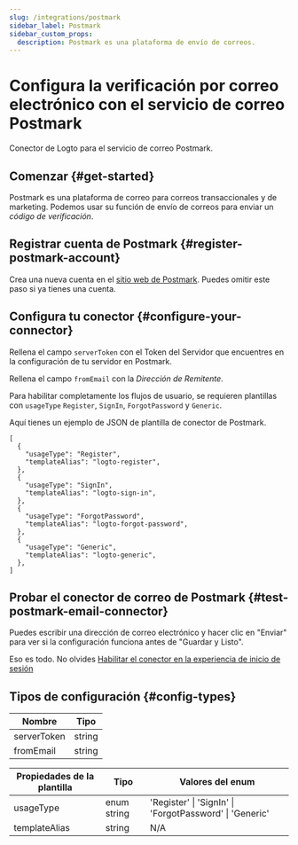 ```yaml
---
slug: /integrations/postmark
sidebar_label: Postmark
sidebar_custom_props:
  description: Postmark es una plataforma de envío de correos.
---
```



# Configura la verificación por correo electrónico con el servicio de correo Postmark

Conector de Logto para el servicio de correo Postmark.

<GuideTip />

## Comenzar \{#get-started}

Postmark es una plataforma de correo para correos transaccionales y de marketing. Podemos usar su función de envío de correos para enviar un _código de verificación_.

## Registrar cuenta de Postmark \{#register-postmark-account}

Crea una nueva cuenta en el [sitio web de Postmark](https://postmark.com/). Puedes omitir este paso si ya tienes una cuenta.

## Configura tu conector \{#configure-your-connector}

Rellena el campo `serverToken` con el Token del Servidor que encuentres en la configuración de tu servidor en Postmark.

Rellena el campo `fromEmail` con la _Dirección de Remitente_.

Para habilitar completamente los flujos de usuario, se requieren plantillas con `usageType` `Register`, `SignIn`, `ForgotPassword` y `Generic`.

Aquí tienes un ejemplo de JSON de plantilla de conector de Postmark.

```jsonc
[
  {
    "usageType": "Register",
    "templateAlias": "logto-register",
  },
  {
    "usageType": "SignIn",
    "templateAlias": "logto-sign-in",
  },
  {
    "usageType": "ForgotPassword",
    "templateAlias": "logto-forgot-password",
  },
  {
    "usageType": "Generic",
    "templateAlias": "logto-generic",
  },
]
```

## Probar el conector de correo de Postmark \{#test-postmark-email-connector}

Puedes escribir una dirección de correo electrónico y hacer clic en "Enviar" para ver si la configuración funciona antes de "Guardar y Listo".

Eso es todo. No olvides [Habilitar el conector en la experiencia de inicio de sesión](/connectors/email-connectors/#enable-email-sign-up-or-sign-in)

## Tipos de configuración \{#config-types}

| Nombre      | Tipo   |
| ----------- | ------ |
| serverToken | string |
| fromEmail   | string |

| Propiedades de la plantilla | Tipo        | Valores del enum                                        |
| --------------------------- | ----------- | ------------------------------------------------------- |
| usageType                   | enum string | 'Register' \| 'SignIn' \| 'ForgotPassword' \| 'Generic' |
| templateAlias               | string      | N/A                                                     |
